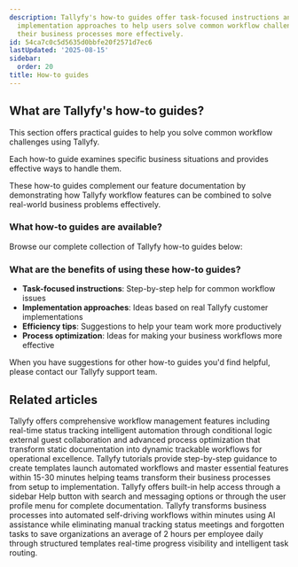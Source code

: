 ```yaml
---
description: Tallyfy's how-to guides offer task-focused instructions and real-world
  implementation approaches to help users solve common workflow challenges and optimize
  their business processes more effectively.
id: 54ca7c0c5d5635d0bbfe20f2571d7ec6
lastUpdated: '2025-08-15'
sidebar:
  order: 20
title: How-to guides
---
```


## What are Tallyfy's how-to guides?

This section offers practical guides to help you solve common workflow challenges using Tallyfy.

Each how-to guide examines specific business situations and provides effective ways to handle them.

These how-to guides complement our feature documentation by demonstrating how Tallyfy workflow features can be combined to solve real-world business problems effectively.

### What how-to guides are available?

Browse our complete collection of Tallyfy how-to guides below:


<PageTree />

### What are the benefits of using these how-to guides?

- **Task-focused instructions**: Step-by-step help for common workflow issues
- **Implementation approaches**: Ideas based on real Tallyfy customer implementations
- **Efficiency tips**: Suggestions to help your team work more productively
- **Process optimization**: Ideas for making your business workflows more effective

When you have suggestions for other how-to guides you'd find helpful, please contact our Tallyfy support team.


## Related articles
<CardGrid>
<LinkTitleCard header="<b>Tutorials > Key features</b>" href="/products/pro/tutorials/features/" > Tallyfy offers comprehensive workflow management features including real-time status tracking intelligent automation through conditional logic external guest collaboration and advanced process optimization that transform static documentation into dynamic trackable workflows for operational excellence. </LinkTitleCard>
<LinkTitleCard header="<b>Pro > Getting started</b>" href="/products/pro/tutorials/" > Tallyfy tutorials provide step-by-step guidance to create templates launch automated workflows and master essential features within 15-30 minutes helping teams transform their business processes from setup to implementation. </LinkTitleCard>
<LinkTitleCard header="<b>Support > In-app user guide</b>" href="/products/pro/miscellaneous/support/how-to-access-the-tallyfy-user-guide/" > Tallyfy offers built-in help access through a sidebar Help button with search and messaging options or through the user profile menu for complete documentation. </LinkTitleCard>
<LinkTitleCard header="<b>Introduction</b>" href="/products/pro/" > Tallyfy transforms business processes into automated self-driving workflows within minutes using AI assistance while eliminating manual tracking status meetings and forgotten tasks to save organizations an average of 2 hours per employee daily through structured templates real-time progress visibility and intelligent task routing. </LinkTitleCard>
</CardGrid>